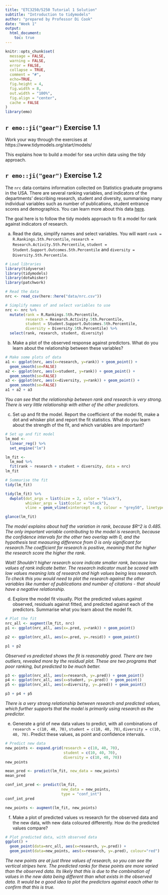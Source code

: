 ```yaml
---
title: "ETC3250/5250 Tutorial 1 Solution"
subtitle: "Introduction to tidymodels"
author: "prepared by Professor Di Cook"
date: "Week 1"
output:
  html_document:
    toc: true
---
```


```r
knitr::opts_chunk$set(
  message = FALSE,
  warning = FALSE,
  error = FALSE, 
  collapse = TRUE,
  comment = "#",
  echo=TRUE,
  fig.height = 4,
  fig.width = 8,
  out.width = "100%",
  fig.align = "center",
  cache = FALSE
)
library(emo)
```


## `r emo::ji("gear")` Exercise 1.1

Work your way through the exercises at https://www.tidymodels.org/start/models/

This explains how to build a model for sea urchin data using the tidy approach. 

## `r emo::ji("gear")` Exercise 1.2

The `nrc` data contains information collected on Statistics graduate programs in the USA. There are several ranking variables, and indicators of the departments' describing research, student and diversity, summarising many individual variables such as number of publications, student entrance scores and demographics. You can learn more about this data [here](https://en.wikipedia.org/wiki/United_States_National_Research_Council_rankings).

The goal here is to follow the tidy models approach to fit a model for rank against indicators of research. 

a. Read the data, simplify names and select variables. You will want `rank = R.Rankings.5th.Percentile`, `research = Research.Activity.5th.Percentile`, `student = Student.Support.Outcomes.5th.Percentile` and `diversity = Diversity.5th.Percentile`. 

```r
# Load libraries
library(tidyverse)
library(tidymodels)
library(dotwhisker)
library(patchwork)

# Read the data
nrc <- read_csv(here::here("data/nrc.csv"))

# Simplify names of and select variables to use
nrc <- nrc %>%
  mutate(rank = R.Rankings.5th.Percentile,
         research = Research.Activity.5th.Percentile,
         student = Student.Support.Outcomes.5th.Percentile,
         diversity = Diversity.5th.Percentile) %>%
  select(rank, research, student, diversity)
```

b. Make a plot of the observed response against predictors. What do you learn about the relationship between these variables?

```r
# Make some plots of data
a1 <- ggplot(nrc, aes(x=research, y=rank)) + geom_point() +
  geom_smooth(se=FALSE)
a2 <- ggplot(nrc, aes(x=student, y=rank)) + geom_point() +
  geom_smooth(se=FALSE)
a3 <- ggplot(nrc, aes(x=diversity, y=rank)) + geom_point() +
  geom_smooth(se=FALSE)
a1 + a2 + a3
```

*You can see that the relationship between rank and research is very strong. There is very little relationship with either of the other predictors.*

c. Set up and fit the model. Report the coefficient of the model fit, make a dot and whisker plot and report the fit statistics. What do you learn about the strength of the fit, and which variables are important?

```r
# Set up and fit model
lm_mod <- 
  linear_reg() %>% 
  set_engine("lm")

lm_fit <- 
  lm_mod %>% 
  fit(rank ~ research + student + diversity, data = nrc)
lm_fit

# Summarise the fit
tidy(lm_fit)

tidy(lm_fit) %>% 
  dwplot(dot_args = list(size = 2, color = "black"),
         whisker_args = list(color = "black"),
         vline = geom_vline(xintercept = 0, colour = "grey50", linetype = 2))

glance(lm_fit)
```

*The model explains about half the variation in rank, because $R^2 is 0.485. The only important variable contributing to the model is research, because the confidence intervals for the other two overlap with 0, and the hypothesis test measuring  difference from 0 is only significant for research.The coefficient for research is positive, meaning that the higher the research score the higher the rank.*

*Wait! Shouldn't higher research score indicate smaller rank, because low values of rank indicate better. The research indicator must be scored with low values meaning lots of research and high values being less research. To check this you would need to plot the research against the other variables like number of publications and number of citations - that should have a negative relationship.*

d. Explore the model fit visually. Plot the predicted values against observed, residuals against fitted, and predicted against each of the predictors. Summarise what you learn about the model fit.

```r
# Plot the fit
nrc_all <- augment(lm_fit, nrc)
p1 <- ggplot(nrc_all, aes(x=.pred, y=rank)) + geom_point()

p2 <- ggplot(nrc_all, aes(x=.pred, y=.resid)) + geom_point()

p1 + p2
```

*Observed vs predicted shows the fit is reasonably good. There are two outliers, revealed more by the residual plot. These are two programs that poor ranking, but predicted to be much better.*

```r
p3 <- ggplot(nrc_all, aes(x=research, y=.pred)) + geom_point()
p4 <- ggplot(nrc_all, aes(x=student, y=.pred)) + geom_point()
p5 <- ggplot(nrc_all, aes(x=diversity, y=.pred)) + geom_point()

p3 + p4 + p5
```

*There is a very strong relationship between research and predicted values, which further supports that the model is primarily using research as the predictor.*

e. Generate a grid of new data values to predict, with all combinations of `research = c(10, 40, 70)`, `student = c(10, 40, 70)`, `diversity = c(10, 40, 70)`. Predict these values, as point and confidence intervals. 

```r
# Predict new data
new_points <- expand.grid(research = c(10, 40, 70), 
                          student = c(10, 40, 70),
                          diversity = c(10, 40, 70))
new_points

mean_pred <- predict(lm_fit, new_data = new_points)
mean_pred

conf_int_pred <- predict(lm_fit, 
                         new_data = new_points, 
                         type = "conf_int")
conf_int_pred

new_points <- augment(lm_fit, new_points)
```

f. Make a plot of predicted values vs research for the observed data and the new data, with new data coloured differently. How do the predicted values compare?

```r
# Plot predicted data, with observed data
ggplot() + 
  geom_point(data=nrc_all, aes(x=research, y=.pred)) +
  geom_point(data=new_points, aes(x=research, y=.pred), colour="red")
```

*The new points are at just three values of research, so you can see the vertical stripes here. The predicted ranks for these points are more varied than the observed data. Its likely that this is due to the combination of values in the new data being different than what exists in the observed data. It would be a good idea to plot the predictors against eaach other to confirm that this is true.*

